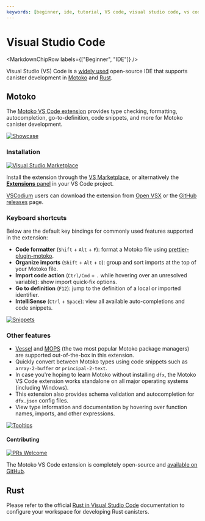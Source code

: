 ```yaml
---
keywords: [beginner, ide, tutorial, VS code, visual studio code, vs code extension]
---
```



# Visual Studio Code

<MarkdownChipRow labels={["Beginner", "IDE"]} />

Visual Studio (VS) Code is a [widely used](https://survey.stackoverflow.co/2022/#section-worked-with-vs-want-to-work-with-integrated-development-environment) open-source IDE that supports canister development in [Motoko](/docs/current/motoko/main/getting-started/motoko-introduction) and [Rust](https://www.rust-lang.org/).

## Motoko

The [Motoko VS Code extension](https://github.com/dfinity/vscode-motoko) provides type checking, formatting, autocompletion, go-to-definition, code snippets, and more for Motoko canister development.

[![Showcase](https://github.com/dfinity/vscode-motoko/raw/master/guide/assets/intro.webp)](https://marketplace.visualstudio.com/items?itemName=dfinity-foundation.vscode-motoko)

### Installation

[![Visual Studio Marketplace](https://img.shields.io/visual-studio-marketplace/v/dfinity-foundation.vscode-motoko?color=brightgreen&logo=visual-studio-code)](https://marketplace.visualstudio.com/items?itemName=dfinity-foundation.vscode-motoko)

Install the extension through the [VS Marketplace](https://marketplace.visualstudio.com/items?itemName=dfinity-foundation.vscode-motoko), or alternatively the [**Extensions** panel](https://code.visualstudio.com/docs/editor/extension-marketplace) in your VS Code project.

[VSCodium](https://vscodium.com/) users can download the extension from [Open VSX](https://open-vsx.org/extension/dfinity-foundation/vscode-motoko) or the [GitHub releases](https://github.com/dfinity/vscode-motoko/releases) page.

### Keyboard shortcuts

Below are the default key bindings for commonly used features supported in the extension:

- **Code formatter** (`Shift` + `Alt` + `F`): format a Motoko file using [prettier-plugin-motoko](https://github.com/dfinity/prettier-plugin-motoko).
- **Organize imports** (`Shift` + `Alt` + `O`): group and sort imports at the top of your Motoko file.
- **Import code action** (`Ctrl/Cmd` + `.` while hovering over an unresolved variable): show import quick-fix options.
- **Go to definition** (`F12`): jump to the definition of a local or imported identifier.
- **IntelliSense** (`Ctrl` + `Space`): view all available auto-completions and code snippets.

[![Snippets](https://github.com/dfinity/vscode-motoko/raw/master/guide/assets/snippets.png)](https://marketplace.visualstudio.com/items?itemName=dfinity-foundation.vscode-motoko)

### Other features

- [Vessel](https://github.com/dfinity/vessel) and [MOPS](https://mops.one/) (the two most popular Motoko package managers) are supported out-of-the-box in this extension.
- Quickly convert between Motoko types using code snippets such as `array-2-buffer` or `principal-2-text`.
- In case you're hoping to learn Motoko without installing `dfx`, the Motoko VS Code extension works standalone on all major operating systems (including Windows).
- This extension also provides schema validation and autocompletion for `dfx.json` config files.
- View type information and documentation by hovering over function names, imports, and other expressions.

[![Tooltips](https://github.com/dfinity/vscode-motoko/raw/master/guide/assets/tooltips.png)](https://marketplace.visualstudio.com/items?itemName=dfinity-foundation.vscode-motoko)

#### Contributing

[![PRs Welcome](https://img.shields.io/badge/PRs-welcome-brightgreen.svg?logo=github)](https://github.com/dfinity/prettier-plugin-motoko)

The Motoko VS Code extension is completely open-source and [available on GitHub](https://github.com/dfinity/vscode-motoko).

## Rust

Please refer to the official [Rust in Visual Studio Code](https://code.visualstudio.com/docs/languages/rust) documentation to configure your workspace for developing Rust canisters.